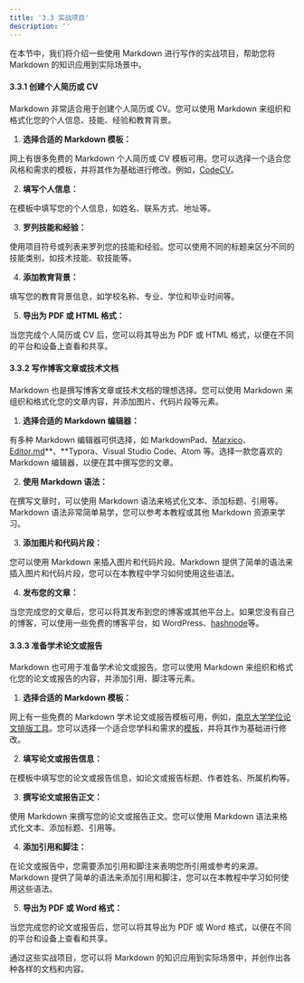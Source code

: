 ```yaml
---
title: '3.3 实战项目'
description: ''
---
```

在本节中，我们将介绍一些使用 Markdown 进行写作的实战项目，帮助您将 Markdown 的知识应用到实际场景中。

#### 3.3.1 创建个人简历或 CV

[](#id-3.3.1-chuang-jian-ge-ren-jian-li-huo-cv )

Markdown 非常适合用于创建个人简历或 CV。您可以使用 Markdown 来组织和格式化您的个人信息、技能、经验和教育背景。

1. **选择合适的 Markdown 模板：**

网上有很多免费的 Markdown 个人简历或 CV 模板可用。您可以选择一个适合您风格和需求的模板，并将其作为基础进行修改。例如，[CodeCV](https://codecv.top/ )。

2. **填写个人信息：**

在模板中填写您的个人信息，如姓名、联系方式、地址等。

3. **罗列技能和经验：**

使用项目符号或列表来罗列您的技能和经验。您可以使用不同的标题来区分不同的技能类别，如技术技能、软技能等。

4. **添加教育背景：**

填写您的教育背景信息，如学校名称、专业、学位和毕业时间等。

5. **导出为 PDF 或 HTML 格式：**

当您完成个人简历或 CV 后，您可以将其导出为 PDF 或 HTML 格式，以便在不同的平台和设备上查看和共享。

#### 3.3.2 写作博客文章或技术文档

[](#id-3.3.2-xie-zuo-bo-ke-wen-zhang-huo-ji-shu-wen-dang )

Markdown 也是撰写博客文章或技术文档的理想选择。您可以使用 Markdown 来组织和格式化您的文章内容，并添加图片、代码片段等元素。

1. **选择合适的 Markdown 编辑器：**

有多种 Markdown 编辑器可供选择，如 MarkdownPad、[Marxico](https://marxi.co/ )、[Editor.md](https://pandao.github.io/editor.md/index.html )**、**Typora、Visual Studio Code、Atom 等。选择一款您喜欢的 Markdown 编辑器，以便在其中撰写您的文章。

2. **使用 Markdown 语法：**

在撰写文章时，可以使用 Markdown 语法来格式化文本、添加标题、引用等。Markdown 语法非常简单易学，您可以参考本教程或其他 Markdown 资源来学习。

3. **添加图片和代码片段：**

您可以使用 Markdown 来插入图片和代码片段。Markdown 提供了简单的语法来插入图片和代码片段，您可以在本教程中学习如何使用这些语法。

4. **发布您的文章：**

当您完成您的文章后，您可以将其发布到您的博客或其他平台上。如果您没有自己的博客，可以使用一些免费的博客平台，如 WordPress、[hashnode](https://hashnode.com/ )等。

#### **3.3.3 准备学术论文或报告**

[](#id-3.3.3-zhun-bei-xue-shu-lun-wen-huo-bao-gao )

Markdown 也可用于准备学术论文或报告。您可以使用 Markdown 来组织和格式化您的论文或报告的内容，并添加引用、脚注等元素。

1. **选择合适的 Markdown 模板：**

网上有一些免费的 Markdown 学术论文或报告模板可用，例如，[南京大学学位论文排版工具](https://github.com/centixkadon/nju-thesis-markdown )。您可以选择一个适合您学科和需求的[模板](https://github.com/SUSTC/latex-template/tree/master )，并将其作为基础进行修改。

2. **填写论文或报告信息：**

在模板中填写您的论文或报告信息，如论文或报告标题、作者姓名、所属机构等。

3. **撰写论文或报告正文：**

使用 Markdown 来撰写您的论文或报告正文。您可以使用 Markdown 语法来格式化文本、添加标题、引用等。

4. **添加引用和脚注：**

在论文或报告中，您需要添加引用和脚注来表明您所引用或参考的来源。Markdown 提供了简单的语法来添加引用和脚注，您可以在本教程中学习如何使用这些语法。

5. **导出为 PDF 或 Word 格式：**

当您完成您的论文或报告后，您可以将其导出为 PDF 或 Word 格式，以便在不同的平台和设备上查看和共享。

通过这些实战项目，您可以将 Markdown 的知识应用到实际场景中，并创作出各种各样的文档和内容。